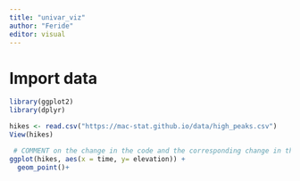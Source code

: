 ```yaml
---
title: "univar_viz"
author: "Feride"
editor: visual
---
```


# Import data

```r
library(ggplot2)
library(dplyr)

hikes <- read.csv("https://mac-stat.github.io/data/high_peaks.csv")
View(hikes)

 # COMMENT on the change in the code and the corresponding change in the plot
ggplot(hikes, aes(x = time, y= elevation)) +
  geom_point()+

  


  
```
